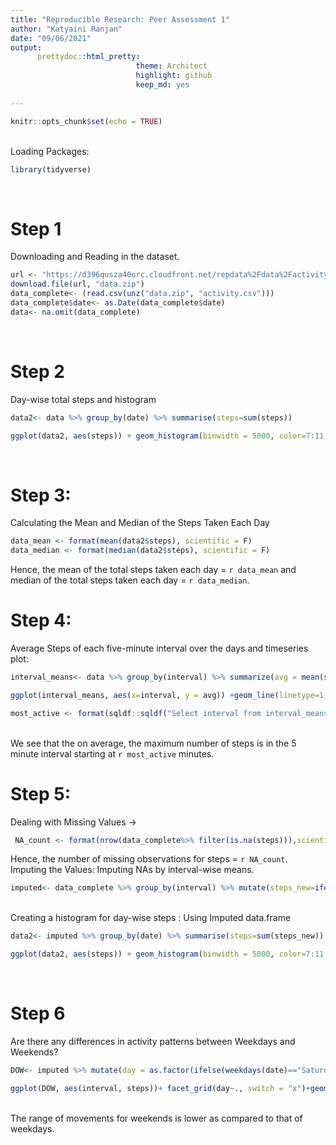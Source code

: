 ```yaml
---
title: "Reproducible Research: Peer Assessment 1"
author: "Katyaini Ranjan"
date: "09/06/2021"
output: 
      prettydoc::html_pretty:
                            theme: Architect
                            highlight: github
                            keep_md: yes
                    
---
```

```r
knitr::opts_chunk$set(echo = TRUE)
```
<br>
Loading Packages:
```r
library(tidyverse)
```
<br>

# Step 1  
Downloading and Reading in the dataset. 
<br>
```r
url <- "https://d396qusza40orc.cloudfront.net/repdata%2Fdata%2Factivity.zip"
download.file(url, "data.zip")
data_complete<- (read.csv(unz("data.zip", "activity.csv")))
data_complete$date<- as.Date(data_complete$date)
data<- na.omit(data_complete)
```
<br>

# Step 2  
Day-wise total steps and histogram
```r
data2<- data %>% group_by(date) %>% summarise(steps=sum(steps))
```
```r
ggplot(data2, aes(steps)) + geom_histogram(binwidth = 5000, color=7:11, fill= 2:6)+ geom_vline(aes(xintercept = median(steps)), color=15, size=2) + annotate(geom ="text", x = mean(data2$steps)+1000, y = 20, label = "Median")
```
<br>

# Step 3:  
Calculating the Mean and Median of the Steps Taken Each Day
```r
data_mean <- format(mean(data2$steps), scientific = F)
data_median <- format(median(data2$steps), scientific = F)
```
Hence, the mean of the total steps taken each day = `r data_mean` and median of the total steps taken each day = `r data_median`.

# Step 4: 
Average Steps of each five-minute interval over the days and timeseries plot:
```r
interval_means<- data %>% group_by(interval) %>% summarize(avg = mean(steps, na.rm = T))
```
```r
ggplot(interval_means, aes(x=interval, y = avg)) +geom_line(linetype=1, color="Blue")
```
```r
most_active <- format(sqldf::sqldf("Select interval from interval_means where avg = (Select max(avg) from interval_means)"), scientific = F)
```
<br>
We see that the on average, the maximum number of steps is in the 5 minute interval starting at `r most_active` minutes.
<br>

# Step 5:  
Dealing with Missing Values ->
```r
 NA_count <- format(nrow(data_complete%>% filter(is.na(steps))),scientific = F)
```
Hence, the number of missing observations for steps = `r NA_count`.
<br>
Imputing the Values: 
Imputing NAs by interval-wise means. 
```r
imputed<- data_complete %>% group_by(interval) %>% mutate(steps_new=ifelse(is.na(steps),mean(steps, na.rm = T), steps))
```
<br>
Creating a histogram for day-wise steps : Using Imputed data.frame
```r
data2<- imputed %>% group_by(date) %>% summarise(steps=sum(steps_new))
```
```r
ggplot(data2, aes(steps)) + geom_histogram(binwidth = 5000, color=7:11, fill= 2:6)+ geom_vline(aes(xintercept = median(steps)), color=15, size=2) + annotate(geom ="text", x = mean(data2$steps)+1000, y = 20, label = "Median")
```
<br>

# Step 6  
Are there any differences in activity patterns between Weekdays and Weekends?
```r
DOW<- imputed %>% mutate(day = as.factor(ifelse(weekdays(date)=="Saturday"| weekdays(date)=="Sunday", "Weekend", "Weekday"))) %>% group_by(day,interval)%>% summarize(steps = mean(steps_new))
```
```r
ggplot(DOW, aes(interval, steps))+ facet_grid(day~., switch = "x")+geom_line(type =1, color = "Blue") + labs(y= "Number of Steps", x= "Interval")
```
<br>
The range of movements for weekends is lower as compared to that of weekdays.
<br>